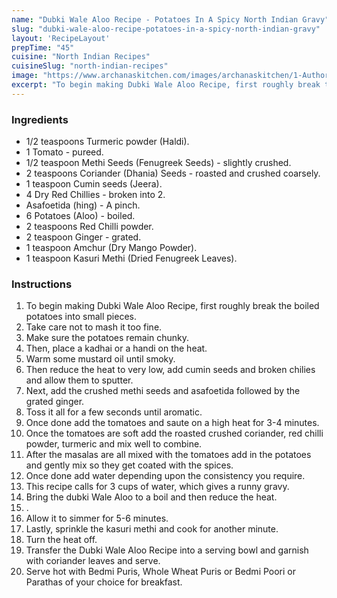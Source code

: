 ---
name: "Dubki Wale Aloo Recipe - Potatoes In A Spicy North Indian Gravy"
slug: "dubki-wale-aloo-recipe-potatoes-in-a-spicy-north-indian-gravy"
layout: 'RecipeLayout'
prepTime: "45"
cuisine: "North Indian Recipes"
cuisineSlug: "north-indian-recipes"
image: "https://www.archanaskitchen.com/images/archanaskitchen/1-Author/Farrukh_Aziz_Ansari/Dubki_Wale_Aloo.jpg"
excerpt: "To begin making Dubki Wale Aloo Recipe, first roughly break the boiled potatoes into small pieces"
---

### Ingredients

- 1/2 teaspoons Turmeric powder (Haldi).
- 1 Tomato - pureed.
- 1/2 teaspoon Methi Seeds (Fenugreek Seeds) - slightly crushed.
- 2 teaspoons Coriander (Dhania) Seeds - roasted and crushed coarsely.
- 1 teaspoon Cumin seeds (Jeera).
- 4 Dry Red Chillies - broken into 2.
- Asafoetida (hing) - A pinch.
- 6 Potatoes (Aloo) - boiled.
- 2 teaspoons Red Chilli powder.
- 2 teaspoon Ginger - grated.
- 1 teaspoon Amchur (Dry Mango Powder).
- 1 teaspoon Kasuri Methi (Dried Fenugreek Leaves).

### Instructions

1. To begin making Dubki Wale Aloo Recipe, first roughly break the boiled potatoes into small pieces.
1. Take care not to mash it too fine.
1. Make sure the potatoes remain chunky.
1. Then, place a kadhai or a handi on the heat.
1. Warm some mustard oil until smoky.
1. Then reduce the heat to very low, add cumin seeds and broken chilies and allow them to sputter.
1. Next, add the crushed methi seeds and asafoetida followed by the grated ginger.
1. Toss it all for a few seconds until aromatic.
1. Once done add the tomatoes and saute on a high heat for 3-4 minutes.
1. Once the tomatoes are soft add the roasted crushed coriander, red chilli powder, turmeric and mix well to combine.
1. After the masalas are all mixed with the tomatoes add in the potatoes and gently mix so they get coated with the spices.
1. Once done add water depending upon the consistency you require.
1. This recipe calls for 3 cups of water, which gives a runny gravy.
1. Bring the dubki Wale Aloo to a boil and then reduce the heat.
1. .
1. Allow it to simmer for 5-6 minutes.
1. Lastly, sprinkle the kasuri methi and cook for another minute.
1. Turn the heat off.
1. Transfer the Dubki Wale Aloo Recipe into a serving bowl and garnish with coriander leaves and serve.
1. Serve hot with Bedmi Puris, Whole Wheat Puris or Bedmi Poori or Parathas of your choice for breakfast.
